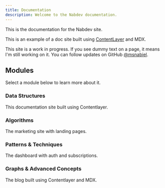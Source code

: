 ```yaml
---
title: Documentation
description: Welcome to the Nabdev documentation.
---
```


This is the documentation for the Nabdev site.

This is an example of a doc site built using [ContentLayer](/docs/documentation/contentlayer) and MDX.

<Callout>

This site is a work in progress. If you see dummy text on a page, it means I'm still working on it. You can follow updates on GitHub [@msnabiel](https://github.com/msnabiel/nabdev).

</Callout>

## Modules

Select a module below to learn more about it.

<div className="grid sm:grid-cols-2 gap-4 mt-6">

<Card href="/docs/data-structures">

### Data Structures

This documentation site built using Contentlayer.

</Card>

<Card href="/docs/marketing">

### Algorithms

The marketing site with landing pages.

</Card>

<Card href="/docs/app">

### Patterns & Techniques

The dashboard with auth and subscriptions.

</Card>

<Card href="/docs/blog" disabled>

### Graphs & Advanced Concepts

The blog built using Contentlayer and MDX.

</Card>

</div>
